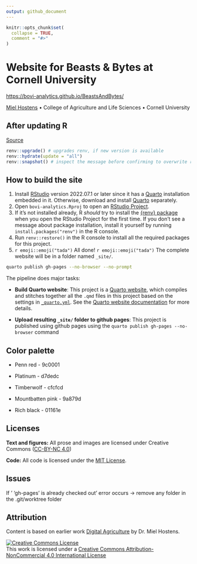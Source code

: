```yaml
---
output: github_document
---
```


<!-- README.md is generated from README.Rmd. Please edit that file -->

```r
knitr::opts_chunk$set(
  collapse = TRUE,
  comment = "#>"
)
```

# Website for Beasts & Bytes at Cornell University

[https://bovi-analytics.github.io/BeastsAndBytes/](https://bovi-analytics.github.io/DigitalAgriculture/){.uri}

[Miel Hostens](https://bovi-analytics.com/researchers/miel-hostens.html) • College of Agriculture and Life Sciences • Cornell University

## After updating R

[Source](https://inbo.github.io/tutorials/tutorials/r_renv_update/)

``` r
renv::upgrade() # upgrades renv, if new version is available 
renv::hydrate(update = "all") 
renv::snapshot() # inspect the message before confirming to overwrite renv.lock
```

## How to build the site

1.  Install [RStudio](https://www.rstudio.com/products/rstudio/download/#download) version 2022.07.1 or later since it has a [Quarto](https://quarto.org/) installation embedded in it. Otherwise, download and install [Quarto](https://quarto.org/) separately.
2.  Open `bovi-analytics.Rproj` to open an [RStudio Project](https://r4ds.had.co.nz/workflow-projects.html).
3.  If it's not installed already, R *should* try to install the [{renv} package](https://rstudio.github.io/renv/) when you open the RStudio Project for the first time. If you don't see a message about package installation, install it yourself by running `install.packages("renv")` in the R console.
4.  Run `renv::restore()` in the R console to install all the required packages for this project.
5.  `r emoji::emoji("tada")` All done! `r emoji::emoji("tada")` The complete website will be in a folder named `_site/`.

```bash
quarto publish gh-pages --no-browser --no-prompt	
```

The pipeline does major tasks:

-   **Build Quarto website**: This project is a [Quarto website](https://quarto.org/docs/websites/), which compiles and stitches together all the `.qmd` files in this project based on the settings in [`_quarto.yml`](_quarto.yml). See the [Quarto website documentation](https://quarto.org/docs/websites/) for more details.

-   **Upload resulting `_site/` folder to github pages**: This project is published using github pages using the `quarto publish gh-pages --no-browser` command

## Color palette

-   Penn red - 9c0001

-   Platinum - d7dedc

-   Timberwolf - cfcfcd

-   Mountbatten pink - 9a879d

-   Rich black - 01161e

## Licenses

**Text and figures:** All prose and images are licensed under Creative Commons ([CC-BY-NC 4.0](https://creativecommons.org/licenses/by-nc/4.0/))

**Code:** All code is licensed under the [MIT License](LICENSE.md).

## Issues

If ' 'gh-pages' is already checked out' error occurs -\> remove any folder in the .git/worktree folder

## Attribution

Content is based on earlier work [Digital Agriculture](https://bovi-analytics.github.io/DigitalAgriculture/) by Dr. Miel Hostens.

<a rel="license" href="http://creativecommons.org/licenses/by-nc/4.0/"><img src="https://i.creativecommons.org/l/by-nc/4.0/88x31.png" alt="Creative Commons License" style="border-width:0"/></a><br />This work is licensed under a <a rel="license" href="http://creativecommons.org/licenses/by-nc/4.0/">Creative Commons Attribution-NonCommercial 4.0 International License</a>
